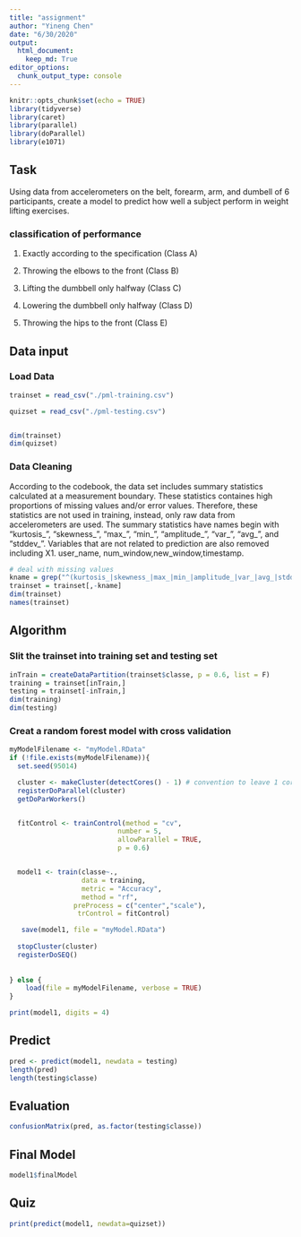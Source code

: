 ```yaml
---
title: "assignment"
author: "Yineng Chen"
date: "6/30/2020"
output: 
  html_document:
    keep_md: True
editor_options: 
  chunk_output_type: console
---
```


```r
knitr::opts_chunk$set(echo = TRUE)
library(tidyverse)
library(caret)
library(parallel)
library(doParallel)
library(e1071)
```

## Task

Using data from accelerometers on the belt, forearm, arm, and dumbell of 6 participants, create a model to predict how well a subject perform in weight lifting exercises.

### classification of performance

1. Exactly according to the specification (Class A)

2. Throwing the elbows to the front (Class B)

3. Lifting the dumbbell only halfway (Class C)

4. Lowering the dumbbell only halfway (Class D) 

5. Throwing the hips to the front (Class E)


## Data input

### Load Data

```r
trainset = read_csv("./pml-training.csv")

quizset = read_csv("./pml-testing.csv")


dim(trainset)
dim(quizset)
```


### Data Cleaning

According to the codebook, the data set includes summary statistics calculated at a measurement boundary. These statistics containes high proportions of missing values and/or error values. Therefore, these statistics are not used in training, instead, only raw data from accelerometers are used. The summary statistics have names begin with "kurtosis_", "skewness_", "max_", "min_", "amplitude_", "var_", "avg_", and "stddev_". Variables that are not related to prediction are also removed including X1. user_name, num_window,new_window,timestamp.

```r
# deal with missing values
kname = grep("^(kurtosis_|skewness_|max_|min_|amplitude_|var_|avg_|stddev_)|window|X1|name|time",names(trainset))
trainset = trainset[,-kname]
dim(trainset)
names(trainset)
```


## Algorithm

### Slit the trainset into training set and testing set

```r
inTrain = createDataPartition(trainset$classe, p = 0.6, list = F)
training = trainset[inTrain,]
testing = trainset[-inTrain,]
dim(training)
dim(testing)
```


### Creat a random forest model with cross validation



```r
myModelFilename <- "myModel.RData"
if (!file.exists(myModelFilename)){
  set.seed(95014)

  cluster <- makeCluster(detectCores() - 1) # convention to leave 1 core for OS
  registerDoParallel(cluster)
  getDoParWorkers()


  fitControl <- trainControl(method = "cv",
                           number = 5,
                           allowParallel = TRUE,
                           p = 0.6)


  model1 <- train(classe~.,
                  data = training,
                  metric = "Accuracy",
                  method = "rf",
                preProcess = c("center","scale"),
                 trControl = fitControl)

   save(model1, file = "myModel.RData")
  
  stopCluster(cluster)
  registerDoSEQ()
  
  
} else {
    load(file = myModelFilename, verbose = TRUE)
}

```

```r

print(model1, digits = 4)
```


## Predict

```r
pred <- predict(model1, newdata = testing)
length(pred)
length(testing$classe)
```

## Evaluation

```r
confusionMatrix(pred, as.factor(testing$classe))
```

## Final Model

```r
model1$finalModel
```


## Quiz

```r
print(predict(model1, newdata=quizset))
```

